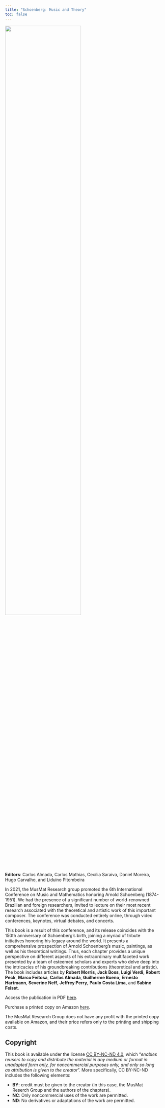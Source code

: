 ---
title: "Schoenberg: Music and Theory"
toc: false
---

![](vol-1-cover.jpg){width=70% fig-align="center"}

**Editors**: Carlos Almada, Carlos Mathias, Cecília Saraiva, Daniel Moreira, Hugo Carvalho, and Liduino Pitombeira

In 2021, the MusMat Research group promoted the 6th International Conference on Music and Mathematics honoring Arnold Schoenberg (1874- 1951). We had the presence of a significant number of world-renowned Brazilian and foreign researchers, invited to lecture on their most recent research associated with the theoretical and artistic work of this important composer. The conference was conducted entirely online, through video conferences, keynotes, virtual debates, and concerts.

This book is a result of this conference, and its release coincides with the 150th anniversary of Schoenberg’s birth, joining a myriad of tribute initiatives honoring his legacy around the world. It presents a comprehensive prospection of Arnold Schoenberg’s music, paintings, as well as his theoretical writings. Thus, each chapter provides a unique perspective on different aspects of his extraordinary multifaceted work presented by a team of esteemed scholars and experts who delve deep into the intricacies of his groundbreaking contributions (theoretical and artistic). The book includes articles by **Robert Morris**, **Jack Boss**, **Luigi Verdi**, **Robert Peck**, **Marco Feitosa**, **Carlos Almada**, **Guilherme Bueno**, **Ernesto Hartmann**, **Severine Neff**, **Jeffrey Perry**, **Paulo Costa Lima**, and **Sabine Feisst**.

Access the publication in PDF [here](Schoenberg-Music-and-Theory-MusMat-Series-1-2024.pdf).

Purchase a printed copy on Amazon [here](https://www.amazon.com/dp/6501013720?ref_=pe_93986420_774957520).

::: {.callout-note}
The MusMat Research Group does not have any profit with the printed copy available on Amazon, and their price refers only to the printing and shipping costs.
:::

## Copyright
This book is available under the license [CC BY-NC-ND 4.0](https://creativecommons.org/licenses/by-nc-nd/4.0/), which "*enables reusers to copy and distribute the material in any medium or format in unadapted form only, for noncommercial purposes only, and only so long as attribution is given to the creator*". More specifically, CC BY-NC-ND includes the following elements:

- **BY**: credit must be given to the creator (in this case, the MusMat Reserch Group and the authors of the chapters).
- **NC**: Only noncommercial uses of the work are permitted.
- **ND**: No derivatives or adaptations of the work are permitted.